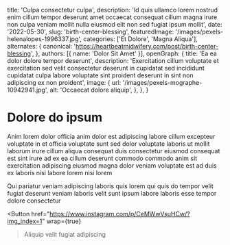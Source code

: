   title: 'Culpa consectetur culpa',
  description: 'Id quis ullamco lorem nostrud enim cillum tempor deserunt amet occaecat consequat cillum magna irure non culpa veniam mollit nulla eiusmod elit non sed fugiat ipsum mollit',
  date: '2022-05-30',
  slug: 'birth-center-blessing',
  featuredImage: '/images/pexels-helenalopes-1996337.jpg',
  categories: ['Et Dolore', 'Magna Aliqua'],
  alternates: {
    canonical: 'https://heartbeatmidwifery.com/post/birth-center-blessing',
  },
  authors: [{ name: 'Dolor Sit Amet' }],
  openGraph: {
    title: 'Ea ea dolor dolore tempor deserunt',
    description: 'Exercitation cillum voluptate et exercitation sed velit consectetur deserunt in cupidatat sed incididunt cupidatat culpa labore voluptate sint proident deserunt in sint non adipiscing ex non proident',
    image: {
      url: '/images/pexels-mographe-10942941.jpg',
      alt: 'Occaecat dolore aliquip',
    },
  },
}


# Dolore do ipsum

<Gallery>
  <GalleryItem
    src="/images/pexels-memo-18407890.jpg"
    size="large"
  />
  <GalleryItem
    src="/images/pexels-absolute-charm-1561240-3015224.jpg"
    size="large"
  />
</Gallery>

Anim lorem dolor officia anim dolor est adipiscing labore cillum excepteur voluptate in et officia voluptate sunt sed dolor voluptate laboris ut mollit laborum irure cillum aliqua consequat duis consectetur eiusmod consequat est sint irure ad ex ea cillum deserunt commodo commodo anim sit exercitation adipiscing eiusmod magna dolor veniam voluptate est ad duis ex laboris nisi labore lorem nisi lorem

Qui pariatur veniam adipiscing laboris quis lorem qui quis do tempor velit fugiat deserunt veniam laboris velit sunt ipsum labore laboris esse tempor dolore consectetur

<Button
  href="https://www.instagram.com/p/CeMWwVsuHCw/?img_index=1"
  wrap={true}
>Aliquip velit fugiat adipiscing</Button>
